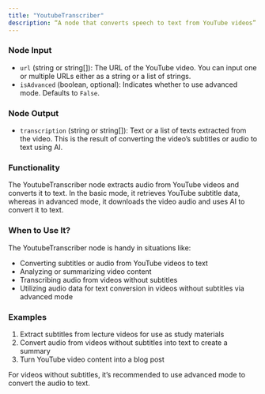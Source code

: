 ```yaml
---
title: "YoutubeTranscriber"
description: “A node that converts speech to text from YouTube videos”
---
```

### Node Input

- `url` (string or string[]): The URL of the YouTube video. You can input one or multiple URLs either as a string or a list of strings.
- `isAdvanced` (boolean, optional): Indicates whether to use advanced mode. Defaults to `False`.

### Node Output

- `transcription` (string or string[]): Text or a list of texts extracted from the video. This is the result of converting the video’s subtitles or audio to text using AI.

### Functionality

The YoutubeTranscriber node extracts audio from YouTube videos and converts it to text. In the basic mode, it retrieves YouTube subtitle data, whereas in advanced mode, it downloads the video audio and uses AI to convert it to text.

### When to Use It?

The YoutubeTranscriber node is handy in situations like:

- Converting subtitles or audio from YouTube videos to text
- Analyzing or summarizing video content
- Transcribing audio from videos without subtitles
- Utilizing audio data for text conversion in videos without subtitles via advanced mode

### Examples

1. Extract subtitles from lecture videos for use as study materials
2. Convert audio from videos without subtitles into text to create a summary
3. Turn YouTube video content into a blog post

<Info>
  For videos without subtitles, it’s recommended to use advanced mode to convert the audio to text.
</Info>